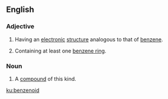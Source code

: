 ==English==

===Adjective===
{{en-adj}}

# {{context|organic chemistry|lang=en}} Having an [[electronic]] [[structure]] analogous to that of [[benzene]].
# {{context|organic chemistry|lang=en}} Containing at least one [[benzene ring]].

===Noun===
{{en-noun}}

# {{context|organic chemistry|lang=en}} A [[compound]] of this kind.

[[ku:benzenoid]]